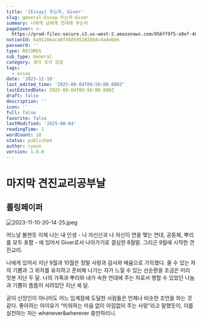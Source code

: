 ```yaml
---
title: '[Essay] 주는자, Giver'
slug: general-Essay-주는자-Giver
summary: 나에게 남에게 연대에 주는자
pageCover: >-
  https://prod-files-secure.s3.us-west-2.amazonaws.com/056ff9f5-a9ef-486f-8acb-9eef51d06a2d/12c76915-b812-427e-b1c2-506ff5393b21/2023-11-10-20-14-25.jpeg?X-Amz-Algorithm=AWS4-HMAC-SHA256&X-Amz-Content-Sha256=UNSIGNED-PAYLOAD&X-Amz-Credential=ASIAZI2LB4664EC3RR7N%2F20250804%2Fus-west-2%2Fs3%2Faws4_request&X-Amz-Date=20250804T095854Z&X-Amz-Expires=3600&X-Amz-Security-Token=IQoJb3JpZ2luX2VjEAkaCXVzLXdlc3QtMiJHMEUCIFIBRmi1iwp2LtT0ycD%2BCInO7IKyITUAV6GtFkPdKaIcAiEAwWA5wD%2FLMQNKWfycnAMEhpXaCcru9pFCC8f%2FtWa1gkQq%2FwMIQhAAGgw2Mzc0MjMxODM4MDUiDNur0Qkr%2FTPOuprbKircA2Z5J7zonuD7Rk5u6QpIPfWvGSzCVCwBPzse7wh8DQxDDLU%2FwS%2FI4pDqQ1XZMAGeGeZ3HpvwKOW%2FvP4CTYV9L8ipXu71VnJlDXyjpi4aIAL1y91afSP6pUP8usFCG3bd%2F9JWRVfOBKCgVU5WWevOMNN2hHSvNfbik0MuCBIV9V3A%2FhogXTy9BQJzIMvS3egX8amCn0uOxJeFIyvxYQ2pSR8kQvIIV4MuNc0P%2FknnEA4RrNW57fhX5pza8emPjad9pYleg3Qeztkl7NQSH9Cairm0zno5vNnBHVmEpdfSyCbcqH9HppykRqtZRyIoRMfezmy4Hr9APpEAuxnF14I2Dp%2BkoQXDHmqlUv9zh5MbghZxkpZ3kG0c18HAv9odIUhcQhSkbuqbaq1WfjsXzZIE75NTJbAMFQBkPnZ4EEEWhbbRVxIwlAAOEEE%2Bid7Moi%2FhBnXSfm0WwyMpAAkdBW3WIiEAOsEqktAjbjuRbnOxN%2Fxmua2mlx6zJdzoC%2B7UBPGtIKOqtdREYjO0Wr2A9uDZkpNjsTlI3GsbI0gyeavO%2BWVRig9%2Fw2axaa%2FS81vmhy%2FkBsPewQMdxBQ3TojF0qcGxv0Gn2FYXU80dMAULgylLl0VzuSDGMsmLnqbvoBSMPzlwcQGOqUBtkn0BhXmG2siRRYv9m24P8mlLIakiu7opnnf%2Fj1Dx9fxuTdfKgBUcD2AQHjJObSWx8Xk77uTHSgcBwe18eLTEvo2D209awaN%2Fam1xcuenLRFPEtBsY%2BeYKPodE%2FhjTqGCvhXSwEt%2B%2BzmoZjWO3z3zd9brNTjc%2BJmsIRkCYOi9A7KR3S3mPoFXZknV971gd11GTABi3aNJncozpVG3xmsgil0ckhp&X-Amz-Signature=272411b534a0274f22fcf85dbff9a5260cec73d7c17eb70fc28e8bec59413c66&X-Amz-SignedHeaders=host&x-amz-checksum-mode=ENABLED&x-id=GetObject
notionId: 6a91166aca6f458595282bb8c4a4ebb6
password: ''
type: RECORDS
sub_type: General
category: 생각 조각 모음
tags:
  - essay
date: '2023-11-10'
last_edited_time: '2025-08-04T09:56:00.000Z'
lastEditedDate: 2025-08-04T09:56:00.000Z
draft: false
description: ''
icon: ''
full: false
favorite: false
lastModified: '2025-08-04'
readingTime: 1
wordCount: 18
status: published
author: ryoon
version: 1.0.0
---
```


# 마지막 견진교리공부날


## 롤링페이퍼


![2023-11-10-20-14-25.jpeg](https://prod-files-secure.s3.us-west-2.amazonaws.com/056ff9f5-a9ef-486f-8acb-9eef51d06a2d/88e6b68d-70d2-4f42-81ab-4f5fb492ecf3/2023-11-10-20-14-25.jpeg?X-Amz-Algorithm=AWS4-HMAC-SHA256&X-Amz-Content-Sha256=UNSIGNED-PAYLOAD&X-Amz-Credential=ASIAZI2LB466XBVP2L2F%2F20250804%2Fus-west-2%2Fs3%2Faws4_request&X-Amz-Date=20250804T100021Z&X-Amz-Expires=3600&X-Amz-Security-Token=IQoJb3JpZ2luX2VjEAkaCXVzLXdlc3QtMiJHMEUCIQCgoTwmR9iEk70Y9qb7UBdavhEXEmOTYmlsfN392Y20TgIgPGtH2H1sRNvz7elMQ9vuhiqA2%2BXfCL9UgTtmlkOsw8Qq%2FwMIQhAAGgw2Mzc0MjMxODM4MDUiDBp9wCuL0uS%2F2K1P5ircA6UW0DN4keyR%2BqaWiOY19JvJSH51zHkLzfCgxQ92bKJaCZZroQrVtfZwxCfbdOIZOUA9J%2BmFY54ZPIMhaB2Li%2FkvIcJVGsCalINhvlM0cKcTg56zayC2m4jj8NwtF4ICaDwMFs%2BKYyovNE1v60djlLHbyeTA0VS%2BYkeya0J092pNOBEvxBLnqMxiebS7d20S5RBpMUyrp0muh0nvtgXEXPoaWMyrnx4D7%2BPPnGa2sLpjXF8pxV76BJFBfmfCUNr0S5rw10LtEPizYeLpXgHaWjtJTuNRjsNnoRbBx6W6I7F1RW5nBacJQa6s9YIru5loSfPAS%2BKMGh7zIj2kuUbo3iDLsrkLwNV9DDIj1OJ2liHvDPzBS4mCZb4c05DsxmJapnC58FeCvEc2Yk3VhBP5rPQi9H2GuLjvUOD6i%2B%2B6IQXpgjX8zDzh7ZuymVDm9KqC9zeVpu6feT4KXHNsMEnguii6WJy3oErVQHbt3l6FAL%2FH6ZQY%2B92PmpLMfu4eSHWo5J%2BcdexYEdZk6qQqy1p%2BdEV3XWe7oqfOLmRCKj5I1btRoWKYid5kEbAcJZFFWuCqnPHRBVUpfvj1dvWGb0gCqfVRo97uEj6ZyJ2hGx9FWwNKB8h2e7fXDy6KXM1eMLfmwcQGOqUB7Hxy5bxkWeIZFIkOmv3BgYcAacxrbcaAu8Zp%2FAsUAOnno9a1zEh7UOBzH7SH%2BuoApttilJ4g00s4UdUa%2Fd0uUBSw2w%2BMHISyuX%2BCjIeFW7TAIOMmo7%2F8QHeca3VJ2sCRgXIGf%2B%2BlSe7wa2lKWhwImn%2FxEYv4cGVQVIsx0e%2FbHhY1%2FunZBCpPmr2G39GhQfpZNfRnVHcAzm1SoPitTXpkejcyoGOI&X-Amz-Signature=06553e5d4ef556942d5e1da6c9cba78e7a36fe5685b89a2b43e3b7711aa906d0&X-Amz-SignedHeaders=host&x-amz-checksum-mode=ENABLED&x-id=GetObject)


 어느날 불현듯 이제 나는 내 인생 - 나 자신신과 나 자신이 연을 맺는 연대, 공동체, 뿌리를 모두 포함 - 에 있어서 Giver로서 나아가기로 결심한 8월말. 그리곤 9월에 시작한 견진교리. 


나에게 있어서 지난 9월과 10월은 정말 사랑과 감사와 배움으로 가득했다. 줄 수 있는 자의 기쁨과 그 위치를 유지하고 준비해 나가는 자가 느낄 수 있는 선순환을 조금은 미리 맛본 지난 두 달. 나의 가족과 뿌리와 내가 속한 연대에 주는 자로서 행할 수 있었던 나눔과 기쁨이 틈틈이 서려있던 지난 세 달. 


굳이 신앙인이 아니어도 어느 임계점에 도달한 사람들은 언제나 비슷한 조언을 하는 것 같다. 좋아하는 아이유가 “미워하는 마음 없이 아낌없이 주는 사랑”라고 말했듯이, 이를 실천하는 자는 whenever&wherever 충만하리니.

